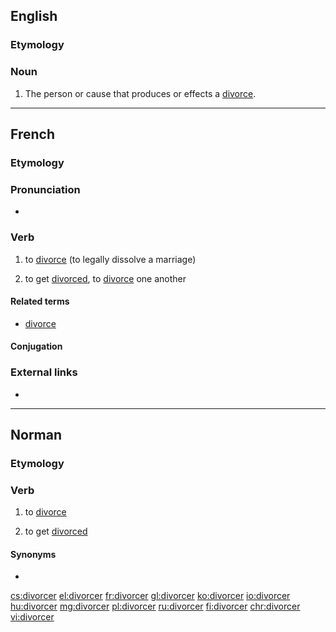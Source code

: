 ==English==

===Etymology===
{{suffix|divorce|er|lang=en}}

===Noun===
{{en-noun}}

# The person or cause that produces or effects a [[divorce]].
#: {{rfquotek|Drummond}}

{{Webster 1913}}

----

==French==

===Etymology===
{{suffix|divorce|er|lang=fr}}

===Pronunciation===
* {{IPA|/di.vɔʁ.se/|lang=fr}}

===Verb===
{{fr-verb}}

# {{lb|fr|transitive}} to [[divorce]] (to legally dissolve a marriage)
# {{lb|fr|reflexive|se divorcer}} to get [[divorce]]d, to [[divorce]] one another

====Related terms====
* [[divorce#French|divorce]]

====Conjugation====
{{fr-conj-auto}}

===External links===
* {{R:TLFi}}

----

==Norman==

===Etymology===
{{rfe|lang=nrf}}

===Verb===
{{nrf-verb}}

# {{lb|nrf|Jersey}} to [[divorce]]
# {{lb|nrf|Jersey|reflexive|s'divorcer}} to get [[divorced]]

====Synonyms====
* {{l|nrf|dêmathier}}

[[cs:divorcer]]
[[el:divorcer]]
[[fr:divorcer]]
[[gl:divorcer]]
[[ko:divorcer]]
[[io:divorcer]]
[[hu:divorcer]]
[[mg:divorcer]]
[[pl:divorcer]]
[[ru:divorcer]]
[[fi:divorcer]]
[[chr:divorcer]]
[[vi:divorcer]]